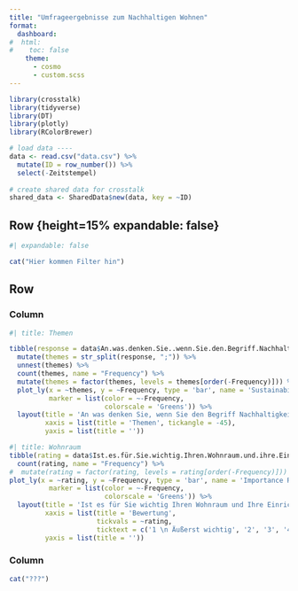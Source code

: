 ```yaml
---
title: "Umfrageergebnisse zum Nachhaltigen Wohnen"
format:
  dashboard:
#  html: 
#    toc: false
    theme: 
      - cosmo
      - custom.scss
---
```


```r
library(crosstalk)
library(tidyverse)
library(DT)
library(plotly)
library(RColorBrewer)

# load data ----
data <- read.csv("data.csv") %>% 
  mutate(ID = row_number()) %>% 
  select(-Zeitstempel)
  
# create shared data for crosstalk
shared_data <- SharedData$new(data, key = ~ID)
```

## Row {height=15% expandable: false}


```r
#| expandable: false

cat("Hier kommen Filter hin")
```

## Row {height=85%}

### Column {.tabset width=70%}
```r
#| title: Themen

tibble(response = data$An.was.denken.Sie..wenn.Sie.den.Begriff.Nachhaltigkeit.hören..) %>%
  mutate(themes = str_split(response, ";")) %>% 
  unnest(themes) %>% 
  count(themes, name = "Frequency") %>%
  mutate(themes = factor(themes, levels = themes[order(-Frequency)])) %>%  # Reorder factor levels
  plot_ly(x = ~themes, y = ~Frequency, type = 'bar', name = 'Sustainability Themes',
          marker = list(color = ~-Frequency, 
                        colorscale = 'Greens')) %>%
  layout(title = 'An was denken Sie, wenn Sie den Begriff Nachhaltigkeit hören?',
         xaxis = list(title = 'Themen', tickangle = -45),
         yaxis = list(title = ''))
```



```r
#| title: Wohnraum
tibble(rating = data$Ist.es.für.Sie.wichtig.Ihren.Wohnraum.und.ihre.Einrichtung.nachhaltig.zu.gestalten.) %>%
  count(rating, name = "Frequency") %>%
#  mutate(rating = factor(rating, levels = rating[order(-Frequency)])) %>%
plot_ly(x = ~rating, y = ~Frequency, type = 'bar', name = 'Importance Ratings',
          marker = list(color = ~-Frequency, 
                        colorscale = 'Greens')) %>%
  layout(title = 'Ist es für Sie wichtig Ihren Wohnraum und Ihre Einrichtung nachhaltig zu gestalten?',
         xaxis = list(title = 'Bewertung',
                      tickvals = ~rating,
                      ticktext = c('1 \n Äußerst wichtig', '2', '3', '4 \n Überhaupt nicht wichtig')),
         yaxis = list(title = ''))

```



### Column {width=30%}
```r

cat("???")
```

